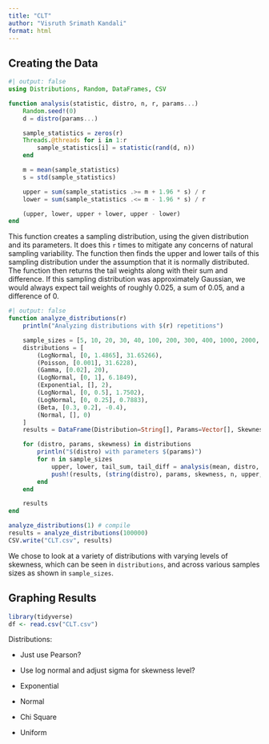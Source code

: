 ```yaml
---
title: "CLT"
author: "Visruth Srimath Kandali"
format: html
---
```


## Creating the Data

```julia
#| output: false
using Distributions, Random, DataFrames, CSV

function analysis(statistic, distro, n, r, params...)
    Random.seed!(0)
    d = distro(params...)

    sample_statistics = zeros(r)
    Threads.@threads for i in 1:r
        sample_statistics[i] = statistic(rand(d, n))
    end

    m = mean(sample_statistics)
    s = std(sample_statistics)

    upper = sum(sample_statistics .>= m + 1.96 * s) / r
    lower = sum(sample_statistics .<= m - 1.96 * s) / r

    (upper, lower, upper + lower, upper - lower)
end
```

This function creates a sampling distribution, using the given distribution and its parameters. It does this `r` times to mitigate any concerns of natural sampling variability. The function then finds the upper and lower tails of this sampling distribution under the assumption that it is normally distributed. The function then returns the tail weights along with their sum and difference. If this sampling distribution was approximately Gaussian, we would always expect tail weights of roughly 0.025, a sum of 0.05, and a difference of 0.

```julia
#| output: false
function analyze_distributions(r)
    println("Analyzing distributions with $(r) repetitions")

    sample_sizes = [5, 10, 20, 30, 40, 100, 200, 300, 400, 1000, 2000, 3000, 4000, 5000, 10000]
    distributions = [
        (LogNormal, [0, 1.4865], 31.65266),
        (Poisson, [0.001], 31.6228),
        (Gamma, [0.02], 20),
        (LogNormal, [0, 1], 6.1849),
        (Exponential, [], 2),
        (LogNormal, [0, 0.5], 1.7502),
        (LogNormal, [0, 0.25], 0.7883),
        (Beta, [0.3, 0.2], -0.4),
        (Normal, [], 0)
    ]
    results = DataFrame(Distribution=String[], Params=Vector[], Skewness=Float64[], Sample_Size=Int[], Upper_Tail=Float64[], Lower_Tail=Float64[], Tail_Sum=Float64[], Tail_Difference=Float64[])

    for (distro, params, skewness) in distributions
        println("$(distro) with parameters $(params)")
        for n in sample_sizes
            upper, lower, tail_sum, tail_diff = analysis(mean, distro, n, r, params...)
            push!(results, (string(distro), params, skewness, n, upper, lower, tail_sum, tail_diff))
        end
    end

    results
end

analyze_distributions(1) # compile
results = analyze_distributions(100000)
CSV.write("CLT.csv", results)
```

We chose to look at a variety of distributions with varying levels of skewness, which can be seen in `distributions`, and across various samples sizes as shown in `sample_sizes`.

## Graphing Results

```r
library(tidyverse)
df <- read.csv("CLT.csv")
```

Distributions:

-   Just use Pearson?

-   Use log normal and adjust sigma for skewness level?

-   Exponential

-   Normal

-   Chi Square

-   Uniform